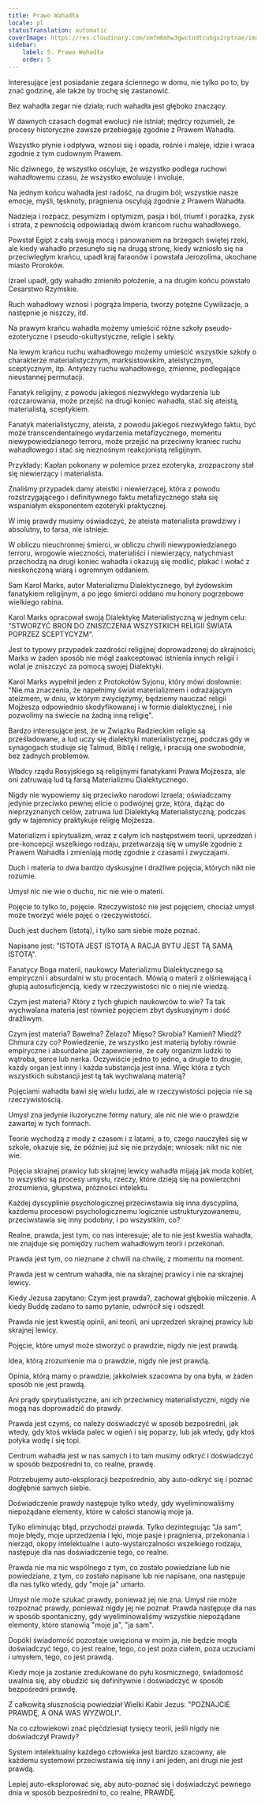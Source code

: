 ```yaml
---
title: Prawo Wahadła
locale: pl
statusTranslation: automatic
coverImage: https://res.cloudinary.com/xmfm6mhw3gwctndtcubgx2rptnae/image/upload/v1741354419/small_cover_la_gran_rebelion_28716e29d2.webp
sidebar:
    label: 5. Prawo Wahadła
    order: 5
---
```

Interesujące jest posiadanie zegara ściennego w domu, nie tylko po to, by znać godzinę, ale także by trochę się zastanowić.

Bez wahadła zegar nie działa; ruch wahadła jest głęboko znaczący.

W dawnych czasach dogmat ewolucji nie istniał; mędrcy rozumieli, że procesy historyczne zawsze przebiegają zgodnie z Prawem Wahadła.

Wszystko płynie i odpływa, wznosi się i opada, rośnie i maleje, idzie i wraca zgodnie z tym cudownym Prawem.

Nic dziwnego, że wszystko oscyluje, że wszystko podlega ruchowi wahadłowemu czasu, że wszystko ewoluuje i involuje.

Na jednym końcu wahadła jest radość, na drugim ból; wszystkie nasze emocje, myśli, tęsknoty, pragnienia oscylują zgodnie z Prawem Wahadła.

Nadzieja i rozpacz, pesymizm i optymizm, pasja i ból, triumf i porażka, zysk i strata, z pewnością odpowiadają dwóm krańcom ruchu wahadłowego.

Powstał Egipt z całą swoją mocą i panowaniem na brzegach świętej rzeki, ale kiedy wahadło przesunęło się na drugą stronę, kiedy wzniosło się na przeciwległym krańcu, upadł kraj faraonów i powstała Jerozolima, ukochane miasto Proroków.

Izrael upadł, gdy wahadło zmieniło położenie, a na drugim końcu powstało Cesarstwo Rzymskie.

Ruch wahadłowy wznosi i pogrąża Imperia, tworzy potężne Cywilizacje, a następnie je niszczy, itd.

Na prawym krańcu wahadła możemy umieścić różne szkoły pseudo-ezoteryczne i pseudo-okultystyczne, religie i sekty.

Na lewym krańcu ruchu wahadłowego możemy umieścić wszystkie szkoły o charakterze materialistycznym, marksistowskim, ateistycznym, sceptycznym, itp. Antytezy ruchu wahadłowego, zmienne, podlegające nieustannej permutacji.

Fanatyk religijny, z powodu jakiegoś niezwykłego wydarzenia lub rozczarowania, może przejść na drugi koniec wahadła, stać się ateistą, materialistą, sceptykiem.

Fanatyk materialistyczny, ateista, z powodu jakiegoś niezwykłego faktu, być może transcendentalnego wydarzenia metafizycznego, momentu niewypowiedzianego terroru, może przejść na przeciwny kraniec ruchu wahadłowego i stać się nieznośnym reakcjonistą religijnym.

Przykłady: Kapłan pokonany w polemice przez ezoteryka, zrozpaczony stał się niewierzący i materialista.

Znaliśmy przypadek damy ateistki i niewierzącej, która z powodu rozstrzygającego i definitywnego faktu metafizycznego stała się wspaniałym eksponentem ezoteryki praktycznej.

W imię prawdy musimy oświadczyć, że ateista materialista prawdziwy i absolutny, to farsa, nie istnieje.

W obliczu nieuchronnej śmierci, w obliczu chwili niewypowiedzianego terroru, wrogowie wieczności, materialiści i niewierzący, natychmiast przechodzą na drugi koniec wahadła i okazują się modlić, płakać i wołać z nieskończoną wiarą i ogromnym oddaniem.

Sam Karol Marks, autor Materializmu Dialektycznego, był żydowskim fanatykiem religijnym, a po jego śmierci oddano mu honory pogrzebowe wielkiego rabina.

Karol Marks opracował swoją Dialektykę Materialistyczną w jednym celu: "STWORZYĆ BROŃ DO ZNISZCZENIA WSZYSTKICH RELIGII ŚWIATA POPRZEZ SCEPTYCYZM".

Jest to typowy przypadek zazdrości religijnej doprowadzonej do skrajności; Marks w żaden sposób nie mógł zaakceptować istnienia innych religii i wolał je zniszczyć za pomocą swojej Dialektyki.

Karol Marks wypełnił jeden z Protokołów Syjonu, który mówi dosłownie: "Nie ma znaczenia, że napełnimy świat materializmem i odrażającym ateizmem, w dniu, w którym zwyciężymy, będziemy nauczać religii Mojżesza odpowiednio skodyfikowanej i w formie dialektycznej, i nie pozwolimy na świecie na żadną inną religię".

Bardzo interesujące jest, że w Związku Radzieckim religie są prześladowane, a lud uczy się dialektyki materialistycznej, podczas gdy w synagogach studiuje się Talmud, Biblię i religię, i pracują one swobodnie, bez żadnych problemów.

Władcy rządu Rosyjskiego są religijnymi fanatykami Prawa Mojżesza, ale oni zatruwają lud tą farsą Materializmu Dialektycznego.

Nigdy nie wypowiemy się przeciwko narodowi Izraela; oświadczamy jedynie przeciwko pewnej elicie o podwójnej grze, która, dążąc do nieprzyznanych celów, zatruwa lud Dialektyką Materialistyczną, podczas gdy w tajemnicy praktykuje religię Mojżesza.

Materializm i spirytualizm, wraz z całym ich następstwem teorii, uprzedzeń i pre-koncepcji wszelkiego rodzaju, przetwarzają się w umyśle zgodnie z Prawem Wahadła i zmieniają modę zgodnie z czasami i zwyczajami.

Duch i materia to dwa bardzo dyskusyjne i drażliwe pojęcia, których nikt nie rozumie.

Umysł nic nie wie o duchu, nic nie wie o materii.

Pojęcie to tylko to, pojęcie. Rzeczywistość nie jest pojęciem, chociaż umysł może tworzyć wiele pojęć o rzeczywistości.

Duch jest duchem (Istotą), i tylko sam siebie może poznać.

Napisane jest: "ISTOTA JEST ISTOTĄ A RACJA BYTU JEST TĄ SAMĄ ISTOTĄ".

Fanatycy Boga materii, naukowcy Materializmu Dialektycznego są empiryczni i absurdalni w stu procentach. Mówią o materii z olśniewającą i głupią autosuficjencją, kiedy w rzeczywistości nic o niej nie wiedzą.

Czym jest materia? Który z tych głupich naukowców to wie? Ta tak wychwalana materia jest również pojęciem zbyt dyskusyjnym i dość drażliwym.

Czym jest materia? Bawełna? Żelazo? Mięso? Skrobia? Kamień? Miedź? Chmura czy co? Powiedzenie, że wszystko jest materią byłoby równie empiryczne i absurdalne jak zapewnienie, że cały organizm ludzki to wątroba, serce lub nerka. Oczywiście jedno to jedno, a drugie to drugie, każdy organ jest inny i każda substancja jest inna. Więc która z tych wszystkich substancji jest tą tak wychwalaną materią?

Pojęciami wahadła bawi się wielu ludzi, ale w rzeczywistości pojęcia nie są rzeczywistością.

Umysł zna jedynie iluzoryczne formy natury, ale nic nie wie o prawdzie zawartej w tych formach.

Teorie wychodzą z mody z czasem i z latami, a to, czego nauczyłeś się w szkole, okazuje się, że później już się nie przydaje; wniosek: nikt nic nie wie.

Pojęcia skrajnej prawicy lub skrajnej lewicy wahadła mijają jak moda kobiet, to wszystko są procesy umysłu, rzeczy, które dzieją się na powierzchni zrozumienia, głupstwa, próżności intelektu.

Każdej dyscyplinie psychologicznej przeciwstawia się inna dyscyplina, każdemu procesowi psychologicznemu logicznie ustrukturyzowanemu, przeciwstawia się inny podobny, i po wszystkim, co?

Realne, prawda, jest tym, co nas interesuje; ale to nie jest kwestia wahadła, nie znajduje się pomiędzy ruchem wahadłowym teorii i przekonań.

Prawda jest tym, co nieznane z chwili na chwilę, z momentu na moment.

Prawda jest w centrum wahadła, nie na skrajnej prawicy i nie na skrajnej lewicy.

Kiedy Jezusa zapytano: Czym jest prawda?, zachował głębokie milczenie. A kiedy Buddę zadano to samo pytanie, odwrócił się i odszedł.

Prawda nie jest kwestią opinii, ani teorii, ani uprzedzeń skrajnej prawicy lub skrajnej lewicy.

Pojęcie, które umysł może stworzyć o prawdzie, nigdy nie jest prawdą.

Idea, którą zrozumienie ma o prawdzie, nigdy nie jest prawdą.

Opinia, którą mamy o prawdzie, jakkolwiek szacowna by ona była, w żaden sposób nie jest prawdą.

Ani prądy spirytualistyczne, ani ich przeciwnicy materialistyczni, nigdy nie mogą nas doprowadzić do prawdy.

Prawda jest czymś, co należy doświadczyć w sposób bezpośredni, jak wtedy, gdy ktoś wkłada palec w ogień i się poparzy, lub jak wtedy, gdy ktoś połyka wodę i się topi.

Centrum wahadła jest w nas samych i to tam musimy odkryć i doświadczyć w sposób bezpośredni to, co realne, prawdę.

Potrzebujemy auto-eksploracji bezpośrednio, aby auto-odkryć się i poznać dogłębnie samych siebie.

Doświadczenie prawdy następuje tylko wtedy, gdy wyeliminowaliśmy niepożądane elementy, które w całości stanowią moje ja.

Tylko eliminując błąd, przychodzi prawda. Tylko dezintegrując "Ja sam", moje błędy, moje uprzedzenia i lęki, moje pasje i pragnienia, przekonania i nierząd, okopy intelektualne i auto-wystarczalności wszelkiego rodzaju, następuje dla nas doświadczenie tego, co realne.

Prawda nie ma nic wspólnego z tym, co zostało powiedziane lub nie powiedziane, z tym, co zostało napisane lub nie napisane, ona następuje dla nas tylko wtedy, gdy "moje ja" umarło.

Umysł nie może szukać prawdy, ponieważ jej nie zna. Umysł nie może rozpoznać prawdy, ponieważ nigdy jej nie poznał. Prawda następuje dla nas w sposób spontaniczny, gdy wyeliminowaliśmy wszystkie niepożądane elementy, które stanowią "moje ja", "ja sam".

Dopóki świadomość pozostaje uwięziona w moim ja, nie będzie mogła doświadczyć tego, co jest realne, tego, co jest poza ciałem, poza uczuciami i umysłem, tego, co jest prawdą.

Kiedy moje ja zostanie zredukowane do pyłu kosmicznego, świadomość uwalnia się, aby obudzić się definitywnie i doświadczyć w sposób bezpośredni prawdę.

Z całkowitą słusznością powiedział Wielki Kabir Jezus: "POZNAJCIE PRAWDĘ, A ONA WAS WYZWOLI".

Na co człowiekowi znać pięćdziesiąt tysięcy teorii, jeśli nigdy nie doświadczył Prawdy?

System intelektualny każdego człowieka jest bardzo szacowny, ale każdemu systemowi przeciwstawia się inny i ani jeden, ani drugi nie jest prawdą.

Lepiej auto-eksplorować się, aby auto-poznać się i doświadczyć pewnego dnia w sposób bezpośredni to, co realne, PRAWDĘ.

